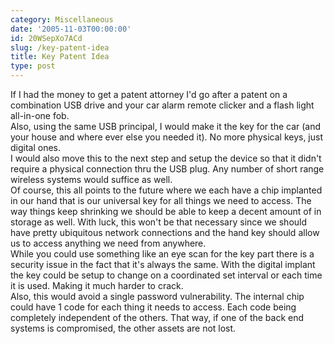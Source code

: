 ```yaml
---
category: Miscellaneous
date: '2005-11-03T00:00:00'
id: 20WSepXo7ACd
slug: /key-patent-idea
title: Key Patent Idea
type: post
---
```


If I had the money to get a patent attorney I'd go after a patent
on a combination USB drive and your car alarm remote clicker and a
flash light all-in-one fob.  
Also, using the same USB principal, I would make it the key for the
car (and your house and where ever else you needed it). No more
physical keys, just digital ones.  
I would also move this to the next step and setup the device so
that it didn't require a physical connection thru the USB plug. Any
number of short range wireless systems would suffice as well.  
Of course, this all points to the future where we each have a chip
implanted in our hand that is our universal key for all things we
need to access. The way things keep shrinking we should be able to
keep a decent amount of in storage as well. With luck, this won't
be that necessary since we should have pretty ubiquitous network
connections and the hand key should allow us to access anything we
need from anywhere.  
While you could use something like an eye scan for the key part
there is a security issue in the fact that it's always the same.
With the digital implant the key could be setup to change on a
coordinated set interval or each time it is used. Making it much
harder to crack.  
Also, this would avoid a single password vulnerability. The
internal chip could have 1 code for each thing it needs to access.
Each code being completely independent of the others. That way, if
one of the back end systems is compromised, the other assets are
not lost.